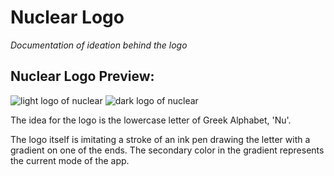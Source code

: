# **Nuclear Logo**
*Documentation of ideation behind the logo*

## **Nuclear Logo Preview:**

![light logo of nuclear](../library/logos/logo-light-preview.png)
![dark logo of nuclear](../library/logos/logo-dark-preview.png)

The idea for the logo is the lowercase letter of Greek Alphabet, 'Nu'.

The logo itself is imitating a stroke of an ink pen drawing the letter with a gradient on one of the ends. The secondary color in the gradient represents the current mode of the app.
